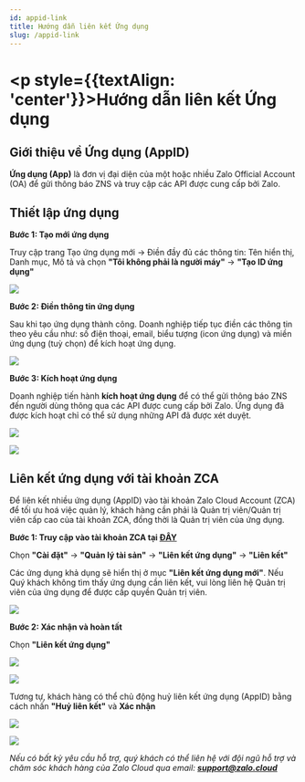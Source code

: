 ```yaml
---
id: appid-link
title: Hướng dẫn liên kết Ứng dụng
slug: /appid-link
---
```


# <p style={{textAlign: 'center'}}>Hướng dẫn liên kết Ứng dụng

## Giới thiệu về Ứng dụng (AppID)

**Ứng dụng (App)** là đơn vị đại diện của một hoặc nhiều Zalo Official Account (OA) để gửi thông báo ZNS và truy cập các API được cung cấp bởi Zalo.

## Thiết lập ứng dụng

**Bước 1: Tạo mới ứng dụng**

Truy cập trang Tạo ứng dụng mới → Điền đầy đủ các thông tin: Tên hiển thị, Danh mục, Mô tả và chọn **"Tôi không phải là người máy"** → **"Tạo ID ứng dụng"**

<p style={{ textAlign: "center" }}>
  <img src="https://stc-oa.zdn.vn/uploads/2024/08/21/47d6c6990e2266f1c042622a5c41c1ca.png" />
</p>

**Bước 2: Điền thông tin ứng dụng**

Sau khi tạo ứng dụng thành công. Doanh nghiệp tiếp tục điền các thông tin theo yêu cầu như: số điện thoại, email, biểu tượng (icon ứng dụng) và miền ứng dụng (tuỳ chọn) để kích hoạt ứng dụng.

<p style={{ textAlign: "center" }}>
  <img src="https://stc-oa.zdn.vn/uploads/2024/08/21/94fbc96546f3e0e3f4c4a8fed206a0a0.png" />
</p>

**Bước 3: Kích hoạt ứng dụng**

Doanh nghiệp tiến hành **kích hoạt ứng dụng** để có thể gửi thông báo ZNS đến người dùng thông qua các API được cung cấp bởi Zalo. Ứng dụng đã được kích hoạt chỉ có thể sử dụng những API đã được xét duyệt.

<p style={{ textAlign: "center" }}>
  <img src="https://stc-oa.zdn.vn/uploads/2024/08/21/5e6eef1edea5fa7e551eb795064891fd.png" />
</p>

<p style={{ textAlign: "center" }}>
  <img src="https://stc-oa.zdn.vn/uploads/2024/08/21/68d7e11b446bd6cfef1d48beaa4ca27c.png" />
</p>

## Liên kết ứng dụng với tài khoản ZCA

Để liên kết nhiều ứng dụng (AppID) vào tài khoản Zalo Cloud Account (ZCA) để tối ưu hoá việc quản lý, khách hàng cần phải là Quản trị viên/Quản trị viên cấp cao của tài khoản ZCA, đồng thời là Quản trị viên của ứng dụng.

**Bước 1: Truy cập vào tài khoản ZCA tại [ĐÂY](https://account.zalo.cloud/spending/overview)**

Chọn **"Cài đặt"** → **"Quản lý tài sản"** → **"Liên kết ứng dụng"** → **"Liên kết"**

Các ứng dụng khả dụng sẽ hiển thị ở mục **"Liên kết ứng dụng mới"**. Nếu Quý khách không tìm thấy ứng dụng cần liên kết, vui lòng liên hệ Quản trị viên của ứng dụng để được cấp quyền Quản trị viên.

<p style={{ textAlign: "center" }}>
  <img src="https://stc-oa.zdn.vn/uploads/2024/08/21/75946244ec13b109ac4119cf29cd4b1c.png" />
</p>

**Bước 2: Xác nhận và hoàn tất**

Chọn **"Liên kết ứng dụng"**

<p style={{ textAlign: "center" }}>
  <img src="https://stc-oa.zdn.vn/uploads/2024/08/21/6cbc7a89ae878311e13536195ac625ff.png" />
</p>

<p style={{ textAlign: "center" }}>
  <img src="https://stc-oa.zdn.vn/uploads/2024/08/21/918c9e165f6ab2de655fec09794fefd5.png" />
</p>

Tương tự, khách hàng có thể chủ động huỷ liên kết ứng dụng (AppID) bằng cách nhấn **"Huỷ liên kết"** và **Xác nhận**

<p style={{ textAlign: "center" }}>
  <img src="https://stc-oa.zdn.vn/uploads/2024/08/21/6dd374928879f6a9d3a7303ec83662d4.png" />
</p>

<p style={{ textAlign: "center" }}>
  <img src="https://stc-oa.zdn.vn/uploads/2024/08/21/61fe1cc43d4f0a3bd2e648e5017e490e.png" />
</p>

*Nếu có bất kỳ yêu cầu hỗ trợ, quý khách có thể liên hệ với đội ngũ hỗ trợ và chăm sóc khách hàng của Zalo Cloud qua email:* ***support@zalo.cloud***

